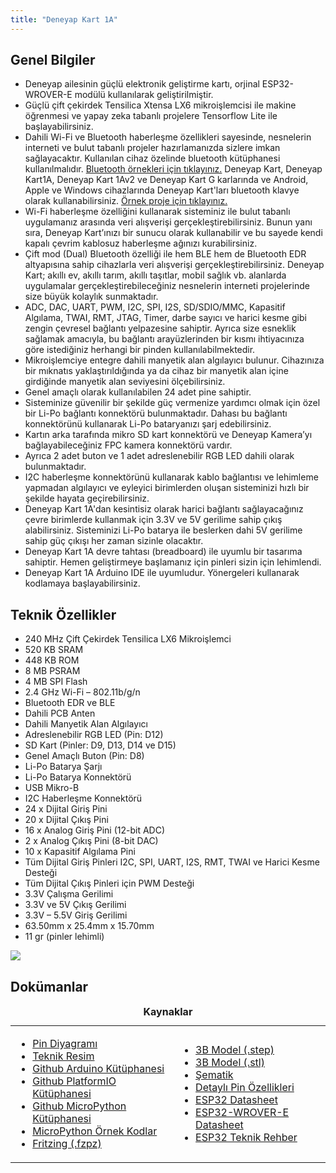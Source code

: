 ```yaml
---
title: "Deneyap Kart 1A"
---
```


## Genel Bilgiler

- Deneyap ailesinin güçlü elektronik geliştirme kartı, orjinal ESP32-WROVER-E modülü kullanılarak geliştirilmiştir.
- Güçlü çift çekirdek Tensilica Xtensa LX6 mikroişlemcisi ile makine öğrenmesi ve yapay zeka tabanlı projelere Tensorflow Lite ile başlayabilirsiniz.
- Dahili Wi-Fi ve Bluetooth haberleşme özellikleri sayesinde, nesnelerin interneti ve bulut tabanlı projeler hazırlamanızda sizlere imkan sağlayacaktır. Kullanılan cihaz özelinde bluetooth kütüphanesi kullanılmalıdır. [Bluetooth örnekleri için tıklayınız.](https://github.com/deneyapkart/deneyapkart-arduino-core/tree/master/libraries/Deneyap/examples/BLE) Deneyap Kart, Deneyap Kart1A, Deneyap Kart 1Av2 ve Deneyap Kart G karlarında ve Android, Apple ve Windows cihazlarında Deneyap Kart'ları bluetooth klavye olarak kullanabilirsiniz. [Örnek proje için tıklayınız.](https://deneyapkart.org/projeler/bluetooth-klavye-2)
- Wi-Fi haberleşme özelliğini kullanarak sisteminiz ile bulut tabanlı uygulamanız arasında veri alışverişi gerçekleştirebilirsiniz. Bunun yanı sıra, Deneyap Kart’ınızı bir sunucu olarak kullanabilir ve bu sayede kendi kapalı çevrim kablosuz haberleşme ağınızı kurabilirsiniz.
- Çift mod (Dual) Bluetooth özelliği ile hem BLE hem de Bluetooth EDR altyapısına sahip cihazlarla veri alışverişi gerçekleştirebilirsiniz. Deneyap Kart; akıllı ev, akıllı tarım, akıllı taşıtlar, mobil sağlık vb. alanlarda uygulamalar gerçekleştirebileceğiniz nesnelerin interneti projelerinde size büyük kolaylık sunmaktadır.
- ADC, DAC, UART, PWM, I2C, SPI, I2S, SD/SDIO/MMC, Kapasitif Algılama, TWAI, RMT, JTAG, Timer, darbe sayıcı ve harici kesme gibi zengin çevresel bağlantı yelpazesine sahiptir. Ayrıca size esneklik sağlamak amacıyla, bu bağlantı arayüzlerinden bir kısmı ihtiyacınıza göre istediğiniz herhangi bir pinden kullanılabilmektedir.
- Mikroişlemciye entegre dahili manyetik alan algılayıcı bulunur. Cihazınıza bir mıknatıs yaklaştırıldığında ya da cihaz bir manyetik alan içine girdiğinde manyetik alan seviyesini ölçebilirsiniz.
- Genel amaçlı olarak kullanılabilen 24 adet pine sahiptir.
- Sisteminize güvenilir bir şekilde güç vermenize yardımcı olmak için özel bir Li-Po bağlantı konnektörü bulunmaktadır. Dahası bu bağlantı konnektörünü kullanarak Li-Po bataryanızı şarj edebilirsiniz.
- Kartın arka tarafında mikro SD kart konnektörü ve Deneyap Kamera’yı bağlayabileceğiniz FPC kamera konnektörü vardır.
- Ayrıca 2 adet buton ve 1 adet adreslenebilir RGB LED dahili olarak bulunmaktadır.
- I2C haberleşme konnektörünü kullanarak kablo bağlantısı ve lehimleme yapmadan algılayıcı ve eyleyici birimlerden oluşan sisteminizi hızlı bir şekilde hayata geçirebilirsiniz.
- Deneyap Kart 1A'dan kesintisiz olarak harici bağlantı sağlayacağınız çevre birimlerde kullanmak için 3.3V ve 5V gerilime sahip çıkış alabilirsiniz. Sisteminizi Li-Po batarya ile beslerken dahi 5V gerilime sahip güç çıkışı her zaman sizinle olacaktır.
- Deneyap Kart 1A devre tahtası (breadboard) ile uyumlu bir tasarıma sahiptir. Hemen geliştirmeye başlamanız için pinleri sizin için lehimlendi.
- Deneyap Kart 1A Arduino IDE ile uyumludur. Yönergeleri kullanarak kodlamaya başlayabilirsiniz.


## Teknik Özellikler

- 240 MHz Çift Çekirdek Tensilica LX6 Mikroişlemci
- 520 KB SRAM
- 448 KB ROM
- 8 MB PSRAM
- 4 MB SPI Flash
- 2.4 GHz Wi-Fi – 802.11b/g/n
- Bluetooth EDR ve BLE
- Dahili PCB Anten
- Dahili Manyetik Alan Algılayıcı
- Adreslenebilir RGB LED (Pin: D12)
- SD Kart (Pinler: D9, D13, D14 ve D15)
- Genel Amaçlı Buton (Pin: D8)
- Li-Po Batarya Şarjı
- Li-Po Batarya Konnektörü
- USB Mikro-B
- I2C Haberleşme Konnektörü
- 24 x Dijital Giriş  Pini
- 20 x Dijital Çıkış Pini
- 16 x Analog Giriş Pini (12-bit ADC)
- 2 x Analog Çıkış Pini (8-bit DAC)
- 10 x Kapasitif Algılama Pini
- Tüm Dijital Giriş Pinleri I2C, SPI, UART, I2S, RMT, TWAI ve Harici Kesme Desteği
- Tüm Dijital Çıkış Pinleri için PWM Desteği
- 3.3V Çalışma Gerilimi
- 3.3V ve 5V Çıkış Gerilimi
- 3.3V – 5.5V Giriş Gerilimi
- 63.50mm x 25.4mm x 15.70mm
- 11 gr (pinler lehimli)


<Frame caption="Deneyap Kart 1A Pin Diyagramı">
    <img classname="rounded-lg" src="/images/1A-Pin-Diyagramı.jpg" />
</Frame>



## Dokümanlar

<table>
  <caption><strong>Kaynaklar</strong></caption>
  <tr>
    <td>
      <ul>
        <li><a href="https://raw.githubusercontent.com/deneyapkart/deneyapkart-arduino-core/master/docs/DeneyapKart1A_GenisletilmisPinDiyagram%C4%B1_mpv1.0.png">Pin Diyagramı</a></li>
        <li><a href="https://cdn.deneyapkart.org/media/upload/userFormUpload/f2B3KSdSGSAErDhuIIYZxfmnsZ3LuKAn.pdf">Teknik Resim</a></li>
        <li><a href="https://github.com/deneyapkart/deneyapkart-arduino-core">Github Arduino Kütüphanesi</a></li>
        <li><a href="https://github.com/deneyapkart/deneyapkart-platformio-core">Github PlatformIO Kütüphanesi</a></li>
        <li><a href="https://github.com/deneyapkart/deneyapkart-micropython-core">Github MicroPython Kütüphanesi</a></li>
        <li><a href="https://github.com/deneyapkart/deneyapkart-micropython-core/releases/download/1.0.0/micropython_examples.rar">MicroPython Örnek Kodlar</a></li>
        <li><a href="https://github.com/deneyapkart/fritzing-parts/raw/master/DeneyapKart1A.fzpz">Fritzing (.fzpz)</a></li>
      </ul>
    </td>
    <td>
      <ul>
        <li><a href="https://cdn.deneyapkart.org/media/upload/userFormUpload/SK8Spuor6H3o40tonT3iN1aBsj49B95V.STEP">3B Model (.step)</a></li>
        <li><a href="https://cdn.deneyapkart.org/media/upload/userFormUpload/MMVx0iJCoxpyrSV6JlNSYmpMQIMBpiXZ.STL">3B Model (.stl)</a></li>
        <li><a href="https://cdn.deneyapkart.org/media/upload/userFormUpload/NjXcSnNBwRqI4D5BjZKviugV2nLB7lIg.pdf">Şematik</a></li>
        <li><a href="https://cdn.deneyapkart.org/media-v2/cke-uploads/2024/05/30/dy1a_detaylpinozellikleritablosu.pdf">Detaylı Pin Özellikleri</a></li>
        <li><a href="https://www.espressif.com/sites/default/files/documentation/esp32_datasheet_en.pdf">ESP32 Datasheet</a></li>
        <li><a href="https://www.espressif.com/sites/default/files/documentation/esp32-wrover-e_esp32-wrover-ie_datasheet_en.pdf">ESP32-WROVER-E Datasheet</a></li>
        <li><a href="https://www.espressif.com/sites/default/files/documentation/esp32_technical_reference_manual_en.pdf">ESP32 Teknik Rehber</a></li>
      </ul>
    </td>
  </tr>
</table>


